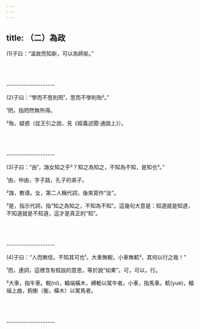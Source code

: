 ```yaml
---
---
---
```

title: （二）為政
---



(1)子曰：“溫故而知新，可以為師矣。”



<br/><br/><br/>--------------------

(2)子曰：“學而不思則罔¹，思而不學則殆²。”

¹罔，指罔然無所得。

²殆，疑惑（從王引之說，見《經義述聞·通說上》）。



<br/><br/><br/>--------------------

(3)子曰：“由¹，誨女知之乎²？知之為知之，不知為不知，是知也³。”

¹由，仲由，字子路，孔子的弟子。

²誨，教導。女，第二人稱代詞，後來寫作“汝”。

³是，指示代詞，指“知之為知之，不知為不知”。這幾句大意是：知道就是知道，不知道就是不知道，這才是真正的“知”。



<br/><br/><br/>--------------------

(4)子曰：“人而無信，不知其可也¹。大車無輗，小車無軏²，其何以行之哉！”

¹而，連詞，這裡含有假設的意思，等於說“如果”。可，可以，行。

²大車，指牛車。輗(ní)，轅端橫木，縛軛以駕牛者。小車，指馬車。軏(yuè)，轅端上曲，鉤衡（衡，橫木）以駕馬者。






<br/><br/><br/>--------------------